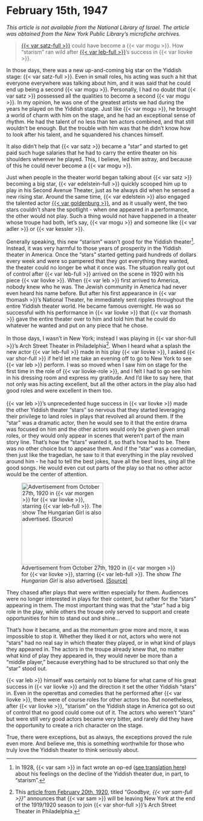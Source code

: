 # February 15th, 1947

_This article is not available from the National Library of Israel. The article was obtained from the New York Public Library's microfiche archives._

> [{{< var satz-full >}}](https://www.museumoffamilyhistory.com/yt/lex/S/satz-ludwig.htm) could have become a {{< var mogu >}}. How "starism" ran wild after [{{< var leb-full >}}](https://www.museumoffamilyhistory.com/yt/lex/L/lebedeff-aaron.htm)'s success in {{< var liovke >}}.

In those days, there was a new up-and-coming big star on the Yiddish stage: {{< var satz-full >}}. Even in small roles, his acting was such a hit that everyone everywhere was talking about him, and it was said that he could end up being a second {{< var mogu >}}. Personally, I had no doubt that {{< var satz >}} possessed all the qualities to become a second {{< var mogu >}}. In my opinion, he was one of the greatest artists we had during the years he played on the Yiddish stage. Just like {{< var mogu >}}, he brought a world of charm with him on the stage, and he had an exceptional sense of rhythm. He had the talent of no less than ten actors combined, and that still wouldn't be enough. But the trouble with him was that he didn't know how to look after his talent, and he squandered his chances himself.

It also didn't help that {{< var satz >}} became a "star" and started to get paid such huge salaries that he had to carry the entire theater on his shoulders wherever he played. This, I believe, led him astray, and because of this he could never become a {{< var mogu >}}.

Just when people in the theater world began talking about {{< var satz >}} becoming a big star, {{< var edelstein-full >}} quickly scooped him up to play in his Second Avenue Theater, just as he always did when he sensed a new rising star. Around the same time, {{< var edelstein >}} also engaged the talented actor [{{< var goldenburg >}}](https://www.museumoffamilyhistory.com/yt/lex/G/goldenburg-samuel.htm), and as it usually went, the two stars couldn't share the spotlight - when one appeared in a performance, the other would not play. Such a thing would not have happened in a theater whose troupe had both, let's say, {{< var mogu >}} and someone like {{< var adler >}} or {{< var kessler >}}.


::: {layout-ncol=2}

Generally speaking, this new "starism" wasn't good for the Yiddish theater^[In 1928, {{< var sam >}} in fact wrote an op-ed ([see translation here](https://sjspielman.github.io/sam-kasten/articles/1928-04-13_der-tog.html)) about his feelings on the decline of the Yiddish theater due, in part, to "starism".]. Instead, it was very harmful to those years of prosperity in the Yiddish theater in America. Once the "stars" started getting paid hundreds of dollars every week and were so pampered that they got everything they wanted, the theater could no longer be what it once was. The situation really got out of control after {{< var leb-full >}} arrived on the scene in 1920 with his piece {{< var liovke >}}. When {{< var leb >}} first arrived to America, nobody knew who he was. The Jewish community in America had never even heard his name before. But after his first appearance in {{< var thomash >}}'s National Theater, he immediately sent ripples throughout the entire Yiddish theater world. He became famous overnight. He was so successful with his performance in {{< var liovke >}} that {{< var thomash >}} gave the entire theater over to him and told him that he could do whatever he wanted and put on any piece that he chose.<br><br>
In those days, I wasn't in New York; instead I was playing in {{< var shor-full >}}'s Arch Street Theater in Philadelphia^[This [article from February 20th, 1920](https://www.nli.org.il/en/newspapers/frw/1920/02/20/01/article/35/), titled "_Goodbye, {{< var sam-full >}}_" announces that {{< var sam >}} will be leaving New York at the end of the 1919/1920 season to join {{< var shor-full >}}'s Arch Street Theater in Philadelphia.]. When I heard what a splash the new actor {{< var leb-full >}} made in his play {{< var liovke >}}, I asked {{< var shor-full >}} if he'd let me take an evening off to go to New York to see {{< var leb >}} perform. I was so moved when I saw him on stage for the first time in the role of {{< var liovke-role >}}, and I felt I had to go see him in his dressing room and express my gratitude. And I'd like to say here, that not only was his acting excellent, but all the other actors in the play also had good roles and were excellent in them too.<br><br>
{{< var leb >}}'s unprecedented huge success in {{< var liovke >}} made the other Yiddish theater "stars" so nervous that they started leveraging their privilege to land roles in plays that revolved all around them. If the "star" was a dramatic actor, then he would see to it that the entire drama was focused on him and the other actors would only be given given small roles, or they would only appear in scenes that weren't part of the main story line. That's how the "stars" wanted it, so that's how had to be. There was no other choice but to appease them. And if the "star" was a comedian, then just like the tragedian, he saw to it that everything in the play revolved around him - he had to tell the best jokes, have all the best lines, sing all the good songs. He would even cut out parts of the play so that no other actor would be the center of attention.

![Advertisement from October 27th, 1920 in {{< var morgen >}} for {{< var liovke >}}, starring {{< var leb-full >}}. The show _The Hungarian Girl_ is also advertised. [(Source)](https://www.nli.org.il/en/newspapers/tjm/1920/10/27/01/article/63.2)](../img/newspaper_clippings/1920-10-27_morgen.png){width="2.25in"}

:::


They chased after plays that were written especially for them. Audiences were no longer interested in plays for their content, but rather for the "stars" appearing in them. The most important thing was that the "star" had a big role in the play, while others the troupe only served to support and create opportunities for him to stand out and shine...

That's how it became, and as the momentum grow more and more, it was impossible to stop it. Whether they liked it or not, actors who were not "stars" had no real say in which theater they played, or in what kind of plays they appeared in. The actors in the troupe already knew that, no matter what kind of play they appeared in, they would never be more than a "middle player," because everything had to be structured so that only the "star" stood out.

{{< var leb >}} himself was certainly not to blame for what came of his great success in {{< var liovke >}} and the direction it set the other Yiddish "stars" in. Even in the operettas and comedies that he performed after {{< var liovke >}}, there were of course roles for other actors too. But nonetheless, after {{< var liovke >}}, "starism" on the Yiddish stage in America got so out of control that no good could come out of it. The actors who weren't "stars" but were still very good actors became very bitter, and rarely did they have the opportunity to create a rich character on the stage.

True, there were exceptions, but as always, the exceptions proved the rule even more. And believe me, this is something worthwhile for those who truly love the Yiddish theater to think seriously about.

